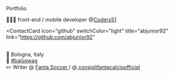 Portfolio <HeaderText text="Andrea Junior Berselli" />

🧑🏻‍💻 front-end / mobile developer @<a href="https://www.coders51.com/" target="_blank">Coders51</a>

<ContactCard
  icon="github"
  switchColor="light"
  title="abjunior92"
  link="https://github.com/abjunior92"
></ContactCard>

<br />
📍 Bologna, Italy
<br />
🐶 <a href="http://instagram.com/tags/balùswag" target="_blank">
  #balùswag
</a>
<br />
✏️ Writer @
<a href="https://www.fanta.soccer/it/" target="_blank">
  Fanta Soccer
</a> / @<a
  href="https://www.instagram.com/consiglifantacalcioofficial/?hl=it"
  target="_blank"
>
  consiglifantacalcioofficial
</a>
